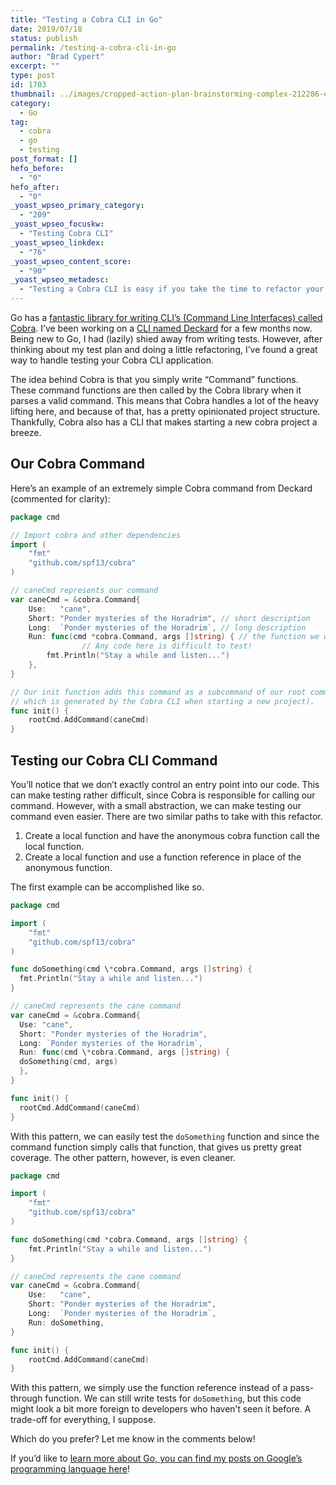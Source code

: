 ```yaml
---
title: "Testing a Cobra CLI in Go"
date: 2019/07/18
status: publish
permalink: /testing-a-cobra-cli-in-go
author: "Brad Cypert"
excerpt: ""
type: post
id: 1703
thumbnail: ../images/cropped-action-plan-brainstorming-complex-212286-e1563490331368.jpg
category:
  - Go
tag:
  - cobra
  - go
  - testing
post_format: []
hefo_before:
  - "0"
hefo_after:
  - "0"
_yoast_wpseo_primary_category:
  - "209"
_yoast_wpseo_focuskw:
  - "Testing Cobra CLI"
_yoast_wpseo_linkdex:
  - "76"
_yoast_wpseo_content_score:
  - "90"
_yoast_wpseo_metadesc:
  - "Testing a Cobra CLI is easy if you take the time to refactor your command function out into function with an identifier. It can then be tested as normal."
---
```


Go has a [fantastic library for writing CLI’s (Command Line Interfaces) called Cobra](https://github.com/spf13/cobra). I’ve been working on a [CLI named Deckard](https://github.com/bradcypert/deckard) for a few months now. Being new to Go, I had (lazily) shied away from writing tests. However, after thinking about my test plan and doing a little refactoring, I’ve found a great way to handle testing your Cobra CLI application.

The idea behind Cobra is that you simply write “Command” functions. These command functions are then called by the Cobra library when it parses a valid command. This means that Cobra handles a lot of the heavy lifting here, and because of that, has a pretty opinionated project structure. Thankfully, Cobra also has a CLI that makes starting a new cobra project a breeze.

## Our Cobra Command

Here’s an example of an extremely simple Cobra command from Deckard (commented for clarity):

```go
package cmd

// Import cobra and other dependencies
import (
	"fmt"
	"github.com/spf13/cobra"
)

// caneCmd represents our command
var caneCmd = &cobra.Command{
	Use:   "cane",
	Short: "Ponder mysteries of the Horadrim", // short description
	Long:  `Ponder mysteries of the Horadrim`, // long description
	Run: func(cmd *cobra.Command, args []string) { // the function we want to run
                // Any code here is difficult to test!
		fmt.Println("Stay a while and listen...")
	},
}

// Our init function adds this command as a subcommand of our root command
// which is generated by the Cobra CLI when starting a new project).
func init() {
	rootCmd.AddCommand(caneCmd)
}
```

## Testing our Cobra CLI Command

You’ll notice that we don’t exactly control an entry point into our code. This can make testing rather difficult, since Cobra is responsible for calling our command. However, with a small abstraction, we can make testing our command even easier. There are two similar paths to take with this refactor.

1. Create a local function and have the anonymous cobra function call the local function.
2. Create a local function and use a function reference in place of the anonymous function.

The first example can be accomplished like so.

```go
package cmd

import (
	"fmt"
	"github.com/spf13/cobra"
)

func doSomething(cmd \*cobra.Command, args []string) {
  fmt.Println("Stay a while and listen...")
}

// caneCmd represents the cane command
var caneCmd = &cobra.Command{
  Use: "cane",
  Short: "Ponder mysteries of the Horadrim",
  Long: `Ponder mysteries of the Horadrim`,
  Run: func(cmd \*cobra.Command, args []string) {
  doSomething(cmd, args)
  },
}

func init() {
  rootCmd.AddCommand(caneCmd)
}

```

With this pattern, we can easily test the `doSomething` function and since the command function simply calls that function, that gives us pretty great coverage. The other pattern, however, is even cleaner.

```go
package cmd

import (
	"fmt"
	"github.com/spf13/cobra"
)

func doSomething(cmd *cobra.Command, args []string) {
	fmt.Println("Stay a while and listen...")
}

// caneCmd represents the cane command
var caneCmd = &cobra.Command{
	Use:   "cane",
	Short: "Ponder mysteries of the Horadrim",
	Long:  `Ponder mysteries of the Horadrim`,
	Run: doSomething,
}

func init() {
	rootCmd.AddCommand(caneCmd)
}
```

With this pattern, we simply use the function reference instead of a pass-through function. We can still write tests for `doSomething`, but this code might look a bit more foreign to developers who haven’t seen it before. A trade-off for everything, I suppose.

Which do you prefer? Let me know in the comments below!

If you’d like to [learn more about Go, you can find my posts on Google’s programming language here](/tags/go)!
